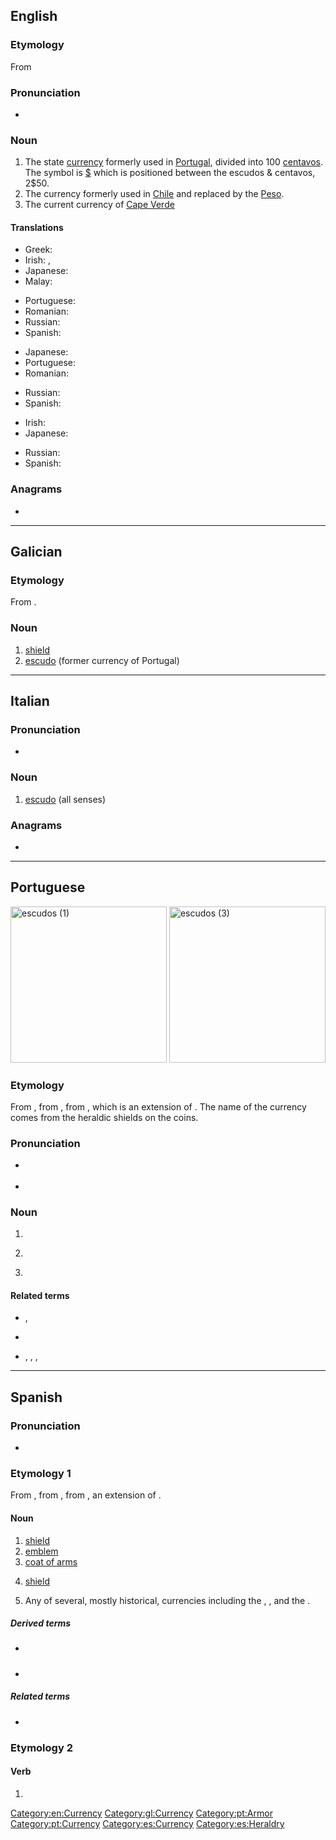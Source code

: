 {{also|escudó}}
==English==
{{wikipedia}}

===Etymology===
From {{etyl|pt|en}} {{m|pt|escudo||shield}}

===Pronunciation===
* {{rhymes|uːdəʊ|lang=en}}

===Noun===
{{en-noun}}

# The state [[currency]] formerly used in [[Portugal]], divided into 100 [[centavos]]. The symbol is [[$]] which is positioned between the escudos & centavos, 2$50.
# The currency formerly used in [[Chile]] and replaced by the [[Peso]].
# The current currency of [[Cape Verde]]

====Translations====
{{trans-top|former currency of Portugal}}
* Greek: {{t+|el|σκούδο|n}}
* Irish: {{t|ga|escudo na Portaingéile|m}}, {{t|ga|escudo Portaingéalach|m}}
* Japanese: {{t|ja|エスクード}}
* Malay: {{t|ms|escudo}}
{{trans-mid}}
* Portuguese: {{t+|pt|escudo|m}}
* Romanian: {{t+|ro|escudo}}
* Russian: {{t+|ru|эску́до|m}}
* Spanish: {{t+|es|escudo|m}}
{{trans-bottom}}

{{trans-top|former currency of Chile}}
* Japanese: {{t|ja|エスクード}}
* Portuguese: {{t+|pt|escudo|m}}
* Romanian: {{t+|ro|escudo|m}}
{{trans-mid}}
* Russian: {{t+|ru|эску́до|m}}
* Spanish: {{t+|es|escudo|m}}
{{trans-bottom}}

{{trans-top|currency of Cape Verde}}
* Irish: {{t|ga|escudo Rinn Verde|m}}
* Japanese: {{t|ja|エスクード}}
{{trans-mid}}
* Russian: {{t+|ru|эску́до|m}}
* Spanish: {{t+|es|escudo|m}}
{{trans-bottom}}

===Anagrams===
* {{anagrams|en|souced}}

[[Category:en:Currency]]

----

==Galician==

===Etymology===
From {{etyl|la|gl}} {{m|la|scūtum}}.

===Noun===
{{gl-noun|m}}

# [[shield]]
# [[#English|escudo]] (former currency of Portugal)

[[Category:gl:Currency]]

----

==Italian==

===Pronunciation===
* {{rhymes|udo|lang=it}}

===Noun===
{{it-noun|m}}

# [[#English|escudo]] (all senses)

===Anagrams===
* {{l|it|seduco}}

----

==Portuguese==
{{wikipedia|lang=pt}}
[[Image:ShieldsLHist.JPG|thumb|250px|escudos (1)]]
[[Image:Portogallo_200_escudos.JPG|thumb|250px|escudos (3)]]

===Etymology===
From {{etyl|roa-opt|pt}} {{m|roa-opt|escudo||shield}}, from {{etyl|la|pt}} {{m|la|scūtum||shield}}, from {{etyl|ine-pro|pt}} {{m|ine-pro|*skei-||to cut, split}}, which is an extension of {{etyl|ine-pro|pt}} {{m|ine-pro|*sek-||to cut}}. The name of the currency comes from the heraldic shields on the coins.

===Pronunciation===
* {{a|Portugal}} {{IPA|/iʃ.ˈku.du/|[iʃ.ˈku.ðu]|lang=pt}}
* {{hyphenation|es|cu|do|lang=pt}}

===Noun===
{{pt-noun|m|s}}

# {{l|en|shield}}
# {{lb|pt|heraldry}} {{l|en|shield}}
# {{lb|pt|historical|numismatics}} {{l|en|escudo}} {{gloss|obsolete Portuguese currency}}

====Related terms====
* {{sense|shield}} {{l|pt|armadura}}, {{l|pt|defesa}}
* {{sense|heraldic shield}} {{l|pt|brasão}}
* {{sense|currency}} {{l|pt|moeda}}, {{l|pt|cifrão}}, {{l|pt|euro}}, {{l|pt|dinheiro}}

[[Category:pt:Armor]]
[[Category:pt:Currency]]

----

==Spanish==

===Pronunciation===
* {{IPA|/es.ˈku.do/|[es.ˈku.ðo]|lang=es}}

===Etymology 1===
From {{inh|es|osp|escudo}}, from {{inh|es|la|scūtum}}, from {{inh|es|ine-pro|*skei-||to cut, split}}, an extension of {{m|ine-pro|*sek-||to cut}}.

====Noun====
{{es-noun|m}}

# [[shield]]
# [[emblem]]
# [[coat of arms]]
# {{lb|es|geology}} [[shield]]
# {{lb|es|numismatics}} Any of several, mostly historical, currencies including the {{l|en|escudo}}, {{l|en|écu}}, and the {{l|en|scudo}}.

=====Derived terms=====
* {{l|es|escudar}} {{pos_v}}
* {{l|es|escudillo|g=m}}

=====Related terms=====
* {{l|es|escudero}}

===Etymology 2===

====Verb====
{{head|es|verb form}}

# {{es-verb form of|ending=ar|mood=indicative|tense=present|pers=1|number=singular|escudar}}

[[Category:es:Currency]]
[[Category:es:Heraldry]]